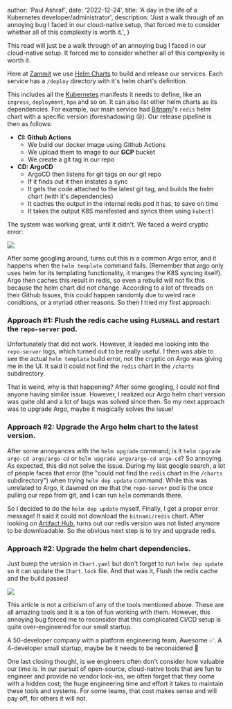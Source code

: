 
  author: 'Paul Ashraf',
  date: '2022-12-24',
  title: 'A day in the life of a Kubernetes developer/administrator',
  description:
    'Just a walk through of an annoying bug I faced in our cloud-native setup, that forced me to consider whether all of this complexity is worth it.',
}


This read will just be a walk through of an annoying bug I faced in our cloud-native setup. It forced me to consider whether all of this complexity is worth it.

Here at [Zammit](https://zammit.shop) we use [Helm Charts](https://helm.sh/) to build and release our services. Each service has a `/deploy` directory with it's helm chart's definition.

This includes all the [Kubernetes](https://kubernetes.io/) manifests it needs to define, like an `ingress`, `deployment`, `hpa` and so on. It can also list other helm charts as its dependencies. For example, our main service had [Bitnami](https://bitnami.com/)'s `redis` helm chart with a specific version (foreshadowing 😢). Our release pipeline is then as follows:

- **CI: Github Actions**
  - We build our docker image using Github Actions
  - We upload them to image to our **GCP** bucket
  - We create a git tag in our repo
- **CD: ArgoCD**
  - ArgoCD then listens for git tags on our git repo
  - If it finds out it then instates a sync
  - It gets the code attached to the latest git tag, and builds the helm chart (with it's dependencies)
  - It caches the output in the internal redis pod it has, to save on time
  - It takes the output K8S manifested and syncs them using `kubectl`

The system was working great, until it didn't. We faced a weird cryptic error:

<Image src={img1} />

After some googling around, turns out this is a common Argo error, and it happens when the `helm template` command fails. (Remember that argo only uses helm for its templating functionality, it manges the K8S syncing itself). Argo then caches this result in redis, so even a rebuild will not fix this because the helm chart did not change. According to a lot of threads on their Github Issues, this could happen randomly due to weird race conditions, or a myriad other reasons. So then I tried my first approach:

### Approach #1: Flush the redis cache using `FLUSHALL` and restart the `repo-server` pod.

Unfortunately that did not work. However, it leaded me looking into the `repo-server` logs, which turned out to be really useful. I then was able to see the actual `helm template` build error, not the cryptic on Argo was giving me in the UI. It said it could not find the `redis` chart in the `/charts` subdirectory.

That is weird, why is that happening? After some googling, I could not find anyone having similar issue. However, I realized our Argo helm chart version was quite old and a lot of bugs was solved since then. So my next approach was to upgrade Argo, maybe it magically solves the issue!

### Approach #2: Upgrade the Argo helm chart to the latest version.

After some annoyances with the `helm upgrade` command; is it `helm upgrade argo-cd argo/argo-cd` or `helm upgrade argo/argo-cd argo-cd`? So annoying. As expected, this did not solve the issue. During my last google search, a lot of people faces that error (the "could not find the `redis` chart in the `/charts` subdirectory") when trying `helm dep update` command. While this was unrelated to Argo, it dawned on me that the `repo-server` pod is the once pulling our repo from git, and I can run `helm` commands there.

So I decided to do the `helm dep update` myself. Finally, I get a proper error message! It said it could not download the `bitnami/redis` chart. After looking on [Artifact Hub](https://artifacthub.io/packages/helm/bitnami/redis), turns out our redis version was not listed anymore to be downloadable. So the obvious next step is to try and upgrade redis.

### Approach #2: Upgrade the helm chart dependencies.

Just bump the version in `Chart.yaml` but don't forget to run `helm dep update` so it can update the `Chart.lock` file. And that was it, Flush the redis cache and the build passes!

<Image src={img2} />

This article is not a criticism of any of the tools mentioned above. These are all amazing tools and it is a ton of fun working with them. However, this annoying bug forced me to reconsider that this complicated CI/CD setup is quite over-engineered for our small startup.

A 50-developer company with a platform engineering team, Awesome ✅. A 4-developer small startup, maybe be it needs to be reconsidered 🤔

One last closing thought, is we engineers often don't consider how valuable our time is. In our pursuit of open-source, cloud-native tools that are fun to engineer and provide no vendor lock-ins, we often forget that they come with a hidden cost; the huge engineering time and effort it takes to maintain these tools and systems. For some teams, that cost makes sense and will pay off, for others it will not.
